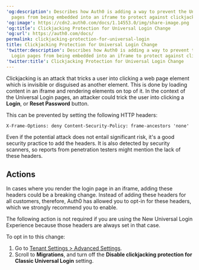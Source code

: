 ---
'og:description': Describes how Auth0 is adding a way to prevent the Universal Login
  pages from being embedded into an iframe to protect against clickjacking attacks.
'og:image': https://cdn2.auth0.com/docs/1.14553.0/img/share-image.png
'og:title': Clickjacking Protection for Universal Login Change
'og:url': https://auth0.com/docs/
permalink: clickjacking-protection-for-universal-login
title: Clickjacking Protection for Universal Login Change
'twitter:description': Describes how Auth0 is adding a way to prevent the Universal
  Login pages from being embedded into an iframe to protect against clickjacking attacks.
'twitter:title': Clickjacking Protection for Universal Login Change
---
Clickjacking is an attack that tricks a user into clicking a web page element which is invisible or disguised as another element. This is done by loading content in an iframe and rendering elements on top of it. In the context of the <Tooltip tip="Universal Login: Your application redirects to Universal Login, hosted on Auth0's Authorization Server, to verify a user's identity." cta="View Glossary" href="/docs/glossary?term=Universal+Login">Universal Login</Tooltip> pages, an attacker could trick the user into clicking a **Login**, or **Reset Password** button.

This can be prevented by setting the following HTTP headers:

`X-Frame-Options: deny
Content-Security-Policy: frame-ancestors 'none'`

Even if the potential attack does not entail significant risk, it's a good security practice to add the headers. It is also detected by security scanners, so reports from penetration testers might mention the lack of these headers.

## Actions

In cases where you render the login page in an iframe, adding these headers could be a breaking change. Instead of adding these headers for all customers, therefore, Auth0 has allowed you to opt-in for these headers, which we strongly recommend you to enable.

The following action is not required if you are using the New Universal Login Experience because those headers are always set in that case.

To opt in to this change:

1. Go to [Tenant Settings > Advanced Settings](https://manage.auth0.com/#/tenant/advanced).
2. Scroll to **Migrations**, and turn off the **Disable clickjacking protection for Classic Universal Login** setting.
